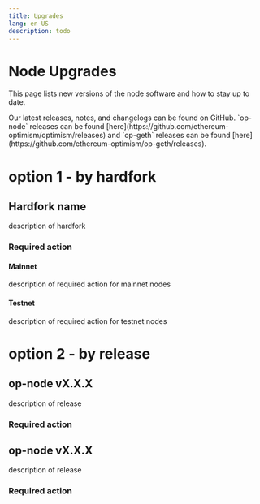 ```yaml
---
title: Upgrades
lang: en-US
description: todo
---
```



# Node Upgrades 

This page lists new versions of the node software and how to stay up to date.

<Callout type="info">
    Our latest releases, notes, and changelogs can be found on GitHub. `op-node` releases can be found [here](https://github.com/ethereum-optimism/optimism/releases)
    and `op-geth` releases can be found [here](https://github.com/ethereum-optimism/op-geth/releases).
</Callout>

# option 1 - by hardfork

## Hardfork name

description of hardfork

### Required action

#### Mainnet

description of required action for mainnet nodes

#### Testnet

description of required action for testnet nodes

# option 2 - by release 

## op-node vX.X.X 

description of release 

### Required action 

## op-node vX.X.X

description of release 

### Required action

